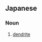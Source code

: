 ==Japanese==
{{ja-kanjitab|しのぶ|いし|yomi=k}}

===Noun===
{{ja-noun|しのぶいし}}

# {{lb|ja|crystallography|metallurgy|sort=しのぶいし}} [[dendrite]] {{gloss|crystal}}